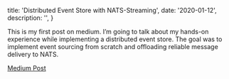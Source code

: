 
  title: 'Distributed Event Store with NATS-Streaming',
  date: '2020-01-12',
  description: '',
}

This is my first post on medium. I’m going to talk about my hands-on experience while implementing a distributed event store. The goal was to implement event sourcing from scratch and offloading reliable message delivery to NATS.

[Medium Post](https://medium.com/@deusdustin/distributed-event-store-with-nats-streaming-43981cb19fe0)


